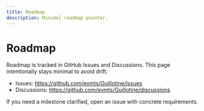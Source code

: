 ```yaml
---
title: Roadmap
description: Minimal roadmap pointer.
---
```


# Roadmap

Roadmap is tracked in GitHub Issues and Discussions. This page intentionally stays minimal to avoid drift.

- Issues: https://github.com/evmts/Guillotine/issues
- Discussions: https://github.com/evmts/Guillotine/discussions

If you need a milestone clarified, open an issue with concrete requirements.
